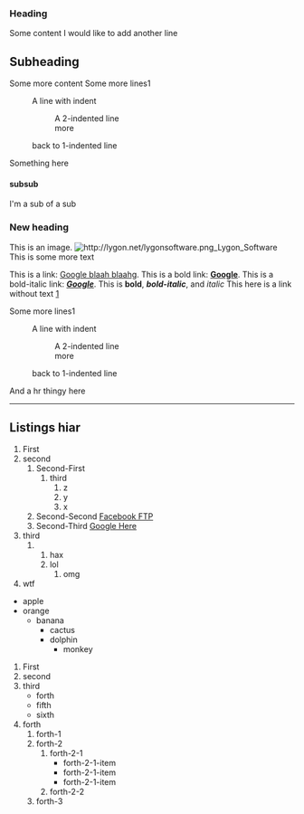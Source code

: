 === Heading ===
Some content
I would like to add another line

== Subheading ==
Some more content
Some more lines1
:A line with indent
:: A 2-indented line
:: more
:back to 1-indented line
Something here

==== subsub ====
I'm a sub of a sub

=== New heading ===

This is an image.
[[File:http://lygon.net/lygonsoftware.png Lygon Software]]
This is some more text

This is a link: [http://www.google.com Google blaah blaahg].
This is a bold link: '''[http://www.google.com Google]'''.
This is a bold-italic link: '''''[http://www.google.com Google]'''''.
This is '''bold''', '''''bold-italic''''', and ''italic''
This here is a link without text [http://lygon.net]

Some more lines1
:A line with indent
:: A 2-indented line
:: more
:back to 1-indented line

And a hr thingy here
----

== Listings hiar ==

# First
# second
## Second-First
### third
#### z
#### y
#### x
## Second-Second [ftp://www.facebook.com Facebook FTP]
## Second-Third [http://www.google.com Google Here] 
# third
### hax
### lol
#### omg
# wtf

* apple
* orange
** banana
*** cactus
*** dolphin
**** monkey

# First
# second
# third
#* forth
#* fifth
#* sixth
# forth
## forth-1
## forth-2
### forth-2-1
###* forth-2-1-item
###* forth-2-1-item
###* forth-2-1-item
### forth-2-2
## forth-3